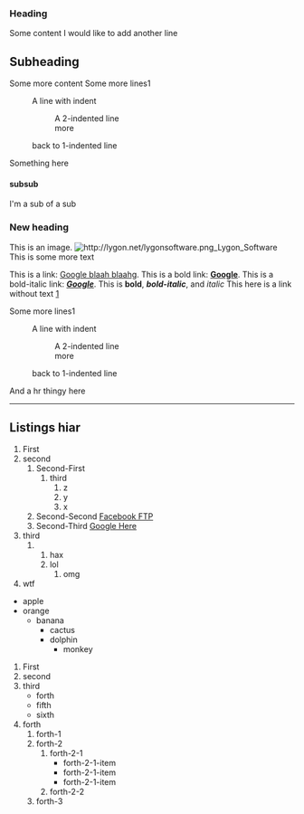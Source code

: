 === Heading ===
Some content
I would like to add another line

== Subheading ==
Some more content
Some more lines1
:A line with indent
:: A 2-indented line
:: more
:back to 1-indented line
Something here

==== subsub ====
I'm a sub of a sub

=== New heading ===

This is an image.
[[File:http://lygon.net/lygonsoftware.png Lygon Software]]
This is some more text

This is a link: [http://www.google.com Google blaah blaahg].
This is a bold link: '''[http://www.google.com Google]'''.
This is a bold-italic link: '''''[http://www.google.com Google]'''''.
This is '''bold''', '''''bold-italic''''', and ''italic''
This here is a link without text [http://lygon.net]

Some more lines1
:A line with indent
:: A 2-indented line
:: more
:back to 1-indented line

And a hr thingy here
----

== Listings hiar ==

# First
# second
## Second-First
### third
#### z
#### y
#### x
## Second-Second [ftp://www.facebook.com Facebook FTP]
## Second-Third [http://www.google.com Google Here] 
# third
### hax
### lol
#### omg
# wtf

* apple
* orange
** banana
*** cactus
*** dolphin
**** monkey

# First
# second
# third
#* forth
#* fifth
#* sixth
# forth
## forth-1
## forth-2
### forth-2-1
###* forth-2-1-item
###* forth-2-1-item
###* forth-2-1-item
### forth-2-2
## forth-3